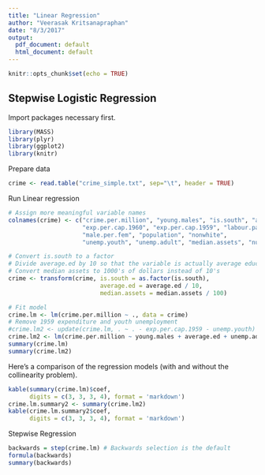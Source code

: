 ```yaml
---
title: "Linear Regression"
author: "Veerasak Kritsanapraphan"
date: "8/3/2017"
output:
  pdf_document: default
  html_document: default
---
```


```r
knitr::opts_chunk$set(echo = TRUE)
```

## Stepwise Logistic Regression

Import packages necessary first.

```r
library(MASS)
library(plyr)
library(ggplot2)
library(knitr)
```

Prepare data

```r
crime <- read.table("crime_simple.txt", sep="\t", header = TRUE)

```

Run Linear regression

```r
# Assign more meaningful variable names
colnames(crime) <- c("crime.per.million", "young.males", "is.south", "average.ed",
                     "exp.per.cap.1960", "exp.per.cap.1959", "labour.part",
                     "male.per.fem", "population", "nonwhite",
                     "unemp.youth", "unemp.adult", "median.assets", "num.low.salary")

# Convert is.south to a factor
# Divide average.ed by 10 so that the variable is actually average education
# Convert median assets to 1000's of dollars instead of 10's
crime <- transform(crime, is.south = as.factor(is.south),
                          average.ed = average.ed / 10,
                          median.assets = median.assets / 100)

# Fit model
crime.lm <- lm(crime.per.million ~ ., data = crime)
# Remove 1959 expenditure and youth unemployment
#crime.lm2 <- update(crime.lm, . ~ . - exp.per.cap.1959 - unemp.youth)
crime.lm2 <- lm(crime.per.million ~ young.males + average.ed + unemp.adult + num.low.salary, data = crime)
summary(crime.lm)
summary(crime.lm2)
```

Here's a comparison of the regression models (with and without the collinearity problem).

```r
kable(summary(crime.lm)$coef, 
      digits = c(3, 3, 3, 4), format = 'markdown')
crime.lm.summary2 <- summary(crime.lm2)
kable(crime.lm.summary2$coef, 
      digits = c(3, 3, 3, 4), format = 'markdown')
```

Stepwise Regression
```r
backwards = step(crime.lm) # Backwards selection is the default
formula(backwards)
summary(backwards) 
```



